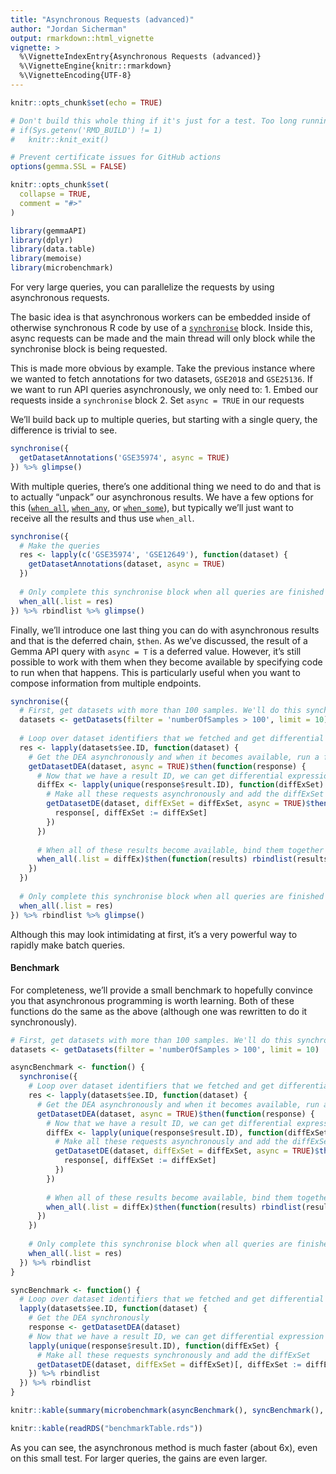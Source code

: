 ```yaml
---
title: "Asynchronous Requests (advanced)"
author: "Jordan Sicherman"
output: rmarkdown::html_vignette
vignette: >
  %\VignetteIndexEntry{Asynchronous Requests (advanced)}
  %\VignetteEngine{knitr::rmarkdown}
  %\VignetteEncoding{UTF-8}
---
```


```r
knitr::opts_chunk$set(echo = TRUE)
```


```r
# Don't build this whole thing if it's just for a test. Too long running/taxing on Gemma
# if(Sys.getenv('RMD_BUILD') != 1)
#   knitr::knit_exit()

# Prevent certificate issues for GitHub actions
options(gemma.SSL = FALSE)

knitr::opts_chunk$set(
  collapse = TRUE,
  comment = "#>"
)
```

```r
library(gemmaAPI)
library(dplyr)
library(data.table)
library(memoise)
library(microbenchmark)
```

For very large queries, you can parallelize the requests by using asynchronous requests.

The basic idea is that asynchronous workers can be embedded inside of otherwise synchronous R code by use of a [`synchronise`](https://pavlidislab.github.io/Gemma-API/reference/synchronise.html) block. Inside this, async requests can be made and the main thread will only block while the synchronise block is being requested.

This is made more obvious by example. Take the previous instance where we wanted to fetch annotations for two datasets, `GSE2018` and `GSE25136`. If we want to run API queries asynchronously, we only need to: 1. Embed our requests inside a `synchronise` block 2. Set `async = TRUE` in our requests

We'll build back up to multiple queries, but starting with a single query, the difference is trivial to see.

```r
synchronise({
  getDatasetAnnotations('GSE35974', async = TRUE)
}) %>% glimpse()
```

With multiple queries, there's one additional thing we need to do and that is to actually "unpack" our asynchronous results. We have a few options for this ([`when_all`](https://pavlidislab.github.io/Gemma-API/reference/when_all.html), [`when_any`](https://pavlidislab.github.io/Gemma-API/reference/when_some.html), or [`when_some`](https://pavlidislab.github.io/Gemma-API/reference/when_some.html)), but typically we'll just want to receive all the results and thus use `when_all`.

```r
synchronise({
  # Make the queries
  res <- lapply(c('GSE35974', 'GSE12649'), function(dataset) {
    getDatasetAnnotations(dataset, async = TRUE)
  })
  
  # Only complete this synchronise block when all queries are finished
  when_all(.list = res)
}) %>% rbindlist %>% glimpse()
```

Finally, we'll introduce one last thing you can do with asynchronous results and that is the deferred chain, `$then`. As we've discussed, the result of a Gemma API query with `async = T` is a deferred value. However, it's still possible to work with them when they become available by specifying code to run when that happens. This is particularly useful when you want to compose information from multiple endpoints.

```r
synchronise({
  # First, get datasets with more than 100 samples. We'll do this synchronously since we need identifiers to continue
  datasets <- getDatasets(filter = 'numberOfSamples > 100', limit = 10)
  
  # Loop over dataset identifiers that we fetched and get differential expression analyses.
  res <- lapply(datasets$ee.ID, function(dataset) {
    # Get the DEA asynchronously and when it becomes available, run a function on the result
    getDatasetDEA(dataset, async = TRUE)$then(function(response) {
      # Now that we have a result ID, we can get differential expression results for these analyses
      diffEx <- lapply(unique(response$result.ID), function(diffExSet) {
        # Make all these requests asynchronously and add the diffExSet when we receive a response
        getDatasetDE(dataset, diffExSet = diffExSet, async = TRUE)$then(function(response) {
          response[, diffExSet := diffExSet]
        })
      })
      
      # When all of these results become available, bind them together for return
      when_all(.list = diffEx)$then(function(results) rbindlist(results))
    })
  })
  
  # Only complete this synchronise block when all queries are finished
  when_all(.list = res)
}) %>% rbindlist %>% glimpse()
```

Although this may look intimidating at first, it's a very powerful way to rapidly make batch queries.

#### Benchmark

For completeness, we'll provide a small benchmark to hopefully convince you that asynchronous programming is worth learning. Both of these functions do the same as the above (although one was rewritten to do it synchronously).

```r
# First, get datasets with more than 100 samples. We'll do this synchronously since we need identifiers to continue
datasets <- getDatasets(filter = 'numberOfSamples > 100', limit = 10)

asyncBenchmark <- function() {
  synchronise({
    # Loop over dataset identifiers that we fetched and get differential expression analyses.
    res <- lapply(datasets$ee.ID, function(dataset) {
      # Get the DEA asynchronously and when it becomes available, run a function on the result
      getDatasetDEA(dataset, async = TRUE)$then(function(response) {
        # Now that we have a result ID, we can get differential expression results for these analyses
        diffEx <- lapply(unique(response$result.ID), function(diffExSet) {
          # Make all these requests asynchronously and add the diffExSet when we receive a response
          getDatasetDE(dataset, diffExSet = diffExSet, async = TRUE)$then(function(response) {
            response[, diffExSet := diffExSet]
          })
        })
        
        # When all of these results become available, bind them together for return
        when_all(.list = diffEx)$then(function(results) rbindlist(results))
      })
    })
    
    # Only complete this synchronise block when all queries are finished
    when_all(.list = res)
  }) %>% rbindlist
}

syncBenchmark <- function() {
  # Loop over dataset identifiers that we fetched and get differential expression analyses.
  lapply(datasets$ee.ID, function(dataset) {
    # Get the DEA synchronously
    response <- getDatasetDEA(dataset)
    # Now that we have a result ID, we can get differential expression results for these analyses
    lapply(unique(response$result.ID), function(diffExSet) {
      # Make all these requests synchronously and add the diffExSet
      getDatasetDE(dataset, diffExSet = diffExSet)[, diffExSet := diffExSet]
    }) %>% rbindlist
  }) %>% rbindlist
}

knitr::kable(summary(microbenchmark(asyncBenchmark(), syncBenchmark(), times = 5), unit = 's'))
```

```r
knitr::kable(readRDS("benchmarkTable.rds"))
```


As you can see, the asynchronous method is much faster (about 6x), even on this small test. For larger queries, the gains are even larger.
